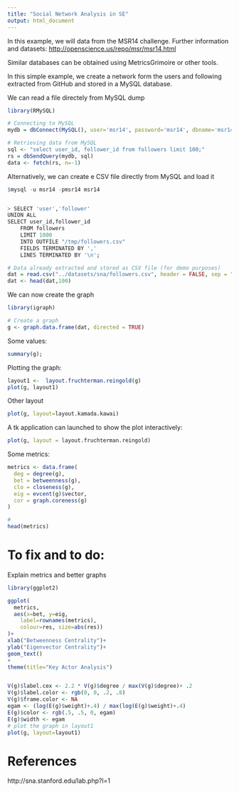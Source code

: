 ```yaml
---
title: "Social Network Analysis in SE"
output: html_document
---
```


In this example, we will data from the MSR14 challenge. Further information and datasets:
[http://openscience.us/repo/msr/msr14.html](http://openscience.us/repo/msr/msr14.html)

Similar databases can be obtained using MetricsGrimoire or other tools.

In this simple example, we create a network form the users and following extracted from GitHub and stored in a MySQL database.

We can read a file directely from MySQL dump 

```r
library(RMySQL)

# Connecting to MySQL
mydb = dbConnect(MySQL(), user='msr14', password='msr14', dbname='msr14', host='localhost')

# Retrieving data from MySQL
sql <- "select user_id, follower_id from followers limit 100;"
rs = dbSendQuery(mydb, sql)
data <- fetch(rs, n=-1)
```

Alternatively, we can create e CSV file directly from MySQL and load it

```r

$mysql -u msr14 -pmsr14 msr14


> SELECT 'user','follower'
UNION ALL
SELECT user_id,follower_id 
	FROM followers 
	LIMIT 1000 
	INTO OUTFILE "/tmp/followers.csv"
	FIELDS TERMINATED BY ','
	LINES TERMINATED BY '\n';
```

```r
# Data already extracted and stored as CSV file (for demo purposes)
dat = read.csv("../datasets/sna/followers.csv", header = FALSE, sep = ",")
dat <- head(dat,100)
```

We can now create the graph

```r
library(igraph)
```

```r
# Create a graph
g <- graph.data.frame(dat, directed = TRUE)
```


Some values:
```r
summary(g); 
```


Plotting the graph:


```r
layout1 <-  layout.fruchterman.reingold(g)
plot(g, layout1)
```


Other layout
```r
plot(g, layout=layout.kamada.kawai)
```

A tk application can launched to show the plot interactively:
```r
plot(g, layout = layout.fruchterman.reingold)
```


Some metrics:
```r
metrics <- data.frame(
  deg = degree(g),
  bet = betweenness(g),
  clo = closeness(g),
  eig = evcent(g)$vector,
  cor = graph.coreness(g)
)

#
head(metrics)
```



# To fix and to do:

Explain metrics and better graphs

```r
library(ggplot2)

ggplot(
  metrics,
  aes(x=bet, y=eig,
    label=rownames(metrics),
    colour=res, size=abs(res))
)+
xlab("Betweenness Centrality")+
ylab("Eigenvector Centrality")+
geom_text()
+
theme(title="Key Actor Analysis")


V(g)$label.cex <- 2.2 * V(g)$degree / max(V(g)$degree)+ .2
V(g)$label.color <- rgb(0, 0, .2, .8)
V(g)$frame.color <- NA
egam <- (log(E(g)$weight)+.4) / max(log(E(g)$weight)+.4)
E(g)$color <- rgb(.5, .5, 0, egam)
E(g)$width <- egam
# plot the graph in layout1
plot(g, layout=layout1)
```

# References

http://sna.stanford.edu/lab.php?l=1


